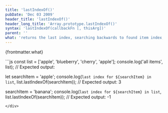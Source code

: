 ```yaml
---
title: 'lastIndexOf()'
pubDate: 'Dec 03 2009'
header_title: 'lastIndexOf()'
header_long_title: 'Array.prototype.lastIndexOf()'
syntax: 'lastIndexOf(callbackFn [, thisArg])'
parent: ''
what: 'returns the last index, searching backwards to found item index, returns -1 if it is not found'
---
```


{frontmatter.what}

<div class="copy-to-clipboard-wrap" id="code-sample-01">
<CopyToClipboard id="code-sample-01"></CopyToClipboard>
```js
const list = ['apple', 'blueberry', 'cherry', 'apple'];
console.log('all items', list);
// Expected output: 

let searchItem = 'apple';
console.log(`last index for ${searchItem} in list`, list.lastIndexOf(searchItem));
// Expected output: 3

searchItem = 'banana';
console.log(`last index for ${searchItem} in list`, list.lastIndexOf(searchItem));
// Expected output: -1
```
</div>
